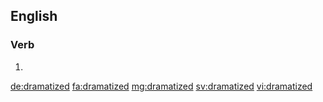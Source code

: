 ==English==

===Verb===
{{head|en}}

# {{en-past of|dramatize}}

[[de:dramatized]]
[[fa:dramatized]]
[[mg:dramatized]]
[[sv:dramatized]]
[[vi:dramatized]]